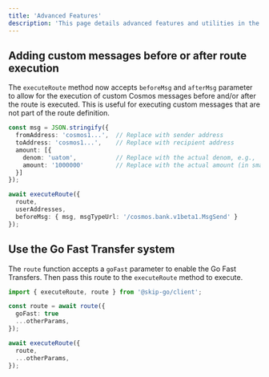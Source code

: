 ```yaml
---
title: 'Advanced Features'
description: 'This page details advanced features and utilities in the Skip Go client library.'
---
```


## Adding custom messages before or after route execution

The `executeRoute` method now accepts `beforeMsg` and `afterMsg`  parameter to allow for the execution of custom Cosmos messages before and/or after the route is executed. This is useful for executing custom messages that are not part of the route definition.


```typescript
const msg = JSON.stringify({
  fromAddress: 'cosmos1...',  // Replace with sender address
  toAddress: 'cosmos1...',    // Replace with recipient address
  amount: [{
    denom: 'uatom',           // Replace with the actual denom, e.g., 'uatom' for ATOM
    amount: '1000000'         // Replace with the actual amount (in smallest unit, e.g., micro-ATOM)
  }]
});

await executeRoute({
  route,
  userAddresses,
  beforeMsg: { msg, msgTypeUrl: '/cosmos.bank.v1beta1.MsgSend' }
});
```
## Use the Go Fast Transfer system

The `route` function accepts a `goFast` parameter to enable the Go Fast Transfers. Then pass this route to the `executeRoute` method to execute.
```typescript
import { executeRoute, route } from '@skip-go/client';

const route = await route({
  goFast: true
  ...otherParams,
}); 

await executeRoute({
  route,
  ...otherParams,
});
```